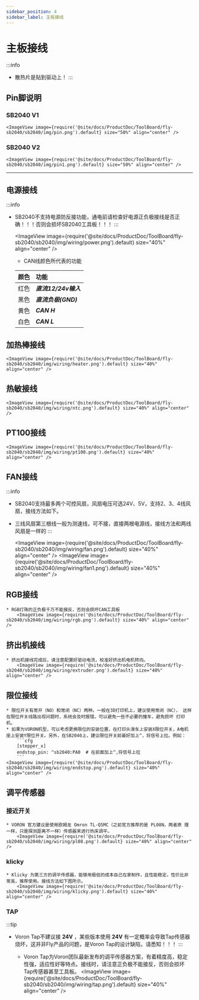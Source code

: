 ```yaml
---
sidebar_position: 4
sidebar_label: 主板接线
---
```



# 主板接线

:::info
* 散热片是贴到驱动上！
:::


## Pin脚说明

### SB2040 V1
    <ImageView image={require('@site/docs/ProductDoc/ToolBoard/fly-sb2040/sb2040/img/pin.png').default} size="50%" align="center" />

### SB2040 V2
    <ImageView image={require('@site/docs/ProductDoc/ToolBoard/fly-sb2040/sb2040/img/pin1.png').default} size="50%" align="center" />

---

## 电源接线

:::info
* SB2040不支持电源防反接功能，通电前请检查好电源正负极接线是否正确！！！否则会损坏SB2040工具板！！！
:::

    <ImageView image={require('@site/docs/ProductDoc/ToolBoard/fly-sb2040/sb2040/img/wiring/power.png').default} size="40%" align="center" />

    * CAN线颜色所代表的功能

    | 颜色 | 功能                 |
    | :--: | :-------------------|
    | 红色 | ***直流12/24v输入*** |
    | 黑色 | ***直流负极(GND)***  |
    | 黄色 | ***CAN H***         |
    | 白色 | ***CAN L***         |


## 加热棒接线

    <ImageView image={require('@site/docs/ProductDoc/ToolBoard/fly-sb2040/sb2040/img/wiring/heater.png').default} size="40%" align="center" />

## 热敏接线

    <ImageView image={require('@site/docs/ProductDoc/ToolBoard/fly-sb2040/sb2040/img/wiring/ntc.png').default} size="40%" align="center" />

## PT100接线

    <ImageView image={require('@site/docs/ProductDoc/ToolBoard/fly-sb2040/sb2040/img/wiring/pt100.png').default} size="40%" align="center" />

## FAN接线
:::info
* SB2040支持最多两个可控风扇，风扇电压可选24V、5V，支持2、3、4线风扇，接线方法如下。
* 三线风扇第三根线一般为测速线，可不接，直接两根电源线，接线方法和两线风扇是一样的
:::

    <ImageView image={require('@site/docs/ProductDoc/ToolBoard/fly-sb2040/sb2040/img/wiring/fan.png').default} size="40%" align="center" />
    <ImageView image={require('@site/docs/ProductDoc/ToolBoard/fly-sb2040/sb2040/img/wiring/fan1.png').default} size="40%" align="center" />

## RGB接线
    * RGB灯珠的正负极千万不能接反，否则会损坏CAN工具板
        <ImageView image={require('@site/docs/ProductDoc/ToolBoard/fly-sb2040/sb2040/img/wiring/rgb.png').default} size="40%" align="center" />


## 挤出机接线
    * 挤出机接线完成后，请注意配置好驱动电流，校准好挤出机电机转向。
        <ImageView image={require('@site/docs/ProductDoc/ToolBoard/fly-sb2040/sb2040/img/wiring/extruder.png').default} size="40%" align="center" />


## 限位接线

    * 限位开关有常开（NO）和常闭（NC）两种。一般在3D打印机上，建议使用常闭（NC）， 这样在限位开关线路出现问题时，系统会及时报错，可以避免一些不必要的撞车，避免损坏 打印机。
    * 如果为VORON机型，可以考虑更换限位的安装位置，在打印头滑车上安装X限位开关，A电机座上安装Y限位开关。另外，在SB2040上，建议限位开关前最好加上^，将信号上拉。例如：
        ```cfg
        [stepper_x]
        endstop_pin: ^sb2040:PA0  # 在前面加上^,将信号上拉
        ```
    <ImageView image={require('@site/docs/ProductDoc/ToolBoard/fly-sb2040/sb2040/img/wiring/endstop.png').default} size="40%" align="center" />

## 调平传感器

### 接近开关
    * VORON 官方建议是使用欧姆龙 Omron TL-Q5MC（之前官方推荐的是 PL08N，两者原 理一样，只是探测距离不一样）传感器来进行热床调平。
        <ImageView image={require('@site/docs/ProductDoc/ToolBoard/fly-sb2040/sb2040/img/wiring/pl08.png').default} size="40%" align="center" />

### klicky
    * Klicky 为第三方的调平传感器，能够用极低的成本自己在家制作，且性能稳定，性价比非常高，推荐使用。接线方法如下图所示。
        <ImageView image={require('@site/docs/ProductDoc/ToolBoard/fly-sb2040/sb2040/img/wiring/klicky.png').default} size="40%" align="center" />

### TAP
:::tip
* Voron Tap不建议接 **24V** ，某些版本使用 **24V** 有一定概率会导致Tap传感器烧坏，这并非Fly产品的问题，是Voron Tap的设计缺陷，请悉知！！！
:::

    * Voron Tap为Voron团队最新发布的调平传感器方案，有着精度高，稳定性强，适应性好等特点。接线时，请注意正负极不能接反，否则会损坏Tap传感器甚至工具板。
        <ImageView image={require('@site/docs/ProductDoc/ToolBoard/fly-sb2040/sb2040/img/wiring/tap.png').default} size="40%" align="center" />
